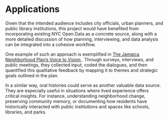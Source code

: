 # Applications {.unnumbered}

Given that the intended audience includes city officials, urban planners, and public library institutions, this project would have benefited from incorporating existing NYC Open Data as a concrete source, along with a more detailed discussion of how planning, interviewing, and data analysis can be integrated into a cohesive workflow.

One example of such an approach is exemplified in [The Jamaica Neighborhood Plan’s Voice to Vision](https://v2v-jamaicaplan.ccc-mit.org/),. Through surveys, interviews, and public meetings, they collected input, coded the dialogues, and then quantified this qualitative feedback by mapping it to themes and strategic goals outlined in the plan.

In a similar way, oral histories could serve as another valuable data source. They are especially useful in situations where lived experience offers critical insights. For instance, understanding neighborhood change, preserving community memory, or documenting how residents have historically interacted with public institutions and spaces like schools, libraries, and parks.
